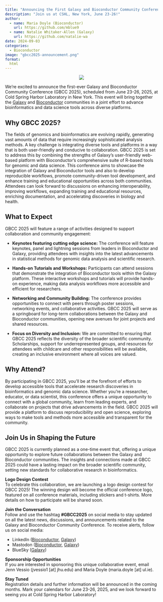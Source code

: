 ```yaml
---
title: "Announcing the First Galaxy and Bioconductor Community Conference (GBCC 2025)"
description: "Join us at CSHL, New York, June 23-26!"
author:
  - name: Maria Doyle (Bioconductor)
    url: https://github.com/mblue9
  - name: Natalie Whitaker-Allen (Galaxy)
    url: https://github.com/natalie-wa
date: 2024-09-03
categories:
  - Bioconductor
image: "gbcc2025-announcement.png"
format:
  html
---
```


::: {style="text-align: center;"}
![](gbcc2025-announcement.png)
:::

We’re excited to announce the first-ever Galaxy and Bioconductor Community Conference (GBCC 2025), scheduled from June 23-26, 2025, at Cold Spring Harbor Laboratory in New York. This event will bring together the [Galaxy]() and [Bioconductor](https://bioconductor.org/) communities in a joint effort to advance bioinformatics and data science tools across diverse platforms.


## Why GBCC 2025?

The fields of genomics and bioinformatics are evolving rapidly, generating vast amounts of data that require increasingly sophisticated analysis methods. A key challenge is integrating diverse tools and platforms in a way that is both user-friendly and conducive to collaboration. GBCC 2025 is set to address this by combining the strengths of Galaxy’s user-friendly web-based platform with Bioconductor’s comprehensive suite of R-based tools for genomic and data science.
This conference aims to showcase the integration of Galaxy and Bioconductor tools and also to develop reproducible workflows, promote community-driven tool development, and enhance training and educational opportunities across both communities. Attendees can look forward to discussions on enhancing interoperability, improving workflows, expanding training and educational resources, enriching documentation, and accelerating discoveries in biology and health.

## What to Expect

GBCC 2025 will feature a range of activities designed to support collaboration and community engagement:

- **Keynotes featuring cutting edge science:** The conference will feature keynotes, panel and lightning sessions from leaders in Bioconductor and Galaxy, providing attendees with insights into the latest advancements in statistical methods for genomic data analysis and scientific research. 

- **Hands-on Tutorials and Workshops:** Participants can attend sessions that demonstrate the integration of Bioconductor tools within the Galaxy platform. These interactive workshops and tutorials will provide hands-on experience, making data analysis workflows more accessible and efficient for researchers.

- **Networking and Community Building:** The conference provides opportunities to connect with peers through poster sessions, networking events, and collaborative activities. GBCC 2025 will serve as a springboard for long-term collaborations between the Galaxy and Bioconductor communities, opening new avenues for joint projects and shared resources.

- **Focus on Diversity and Inclusion:** We are committed to ensuring that GBCC 2025 reflects the diversity of the broader scientific community. Scholarships, support for underrepresented groups, and resources for attendees with childcare and other responsibilities will be available, creating an inclusive environment where all voices are valued.

## Why Attend?

By participating in GBCC 2025, you’ll be at the forefront of efforts to develop accessible tools that accelerate research discoveries in bioinformatics and genomic data science. Whether you’re a researcher, educator, or data scientist, this conference offers a unique opportunity to connect with a global community, learn from leading experts, and collaborate on projects that drive advancements in the field.
GBCC 2025 will provide a platform to discuss reproducibility and open science, exploring ways to make tools and methods more accessible and transparent for the community.

## Join Us in Shaping the Future

GBCC 2025 is currently planned as a one-time event that, offering a unique opportunity to explore future collaborations between the Galaxy and Bioconductor communities. The insights and connections made at GBCC 2025 could have a lasting impact on the broader scientific community, setting new standards for collaborative research in bioinformatics.

**Logo Design Contest**  
To celebrate this collaboration, we are launching a logo design contest for GBCC 2025! The winning design will become the official conference logo, featured on all conference materials, including stickers and t-shirts. More details on how to participate will be shared soon.

**Join the Conversation**  
Follow and use the hashtag **#GBCC2025** on social media to stay updated on all the latest news, discussions, and announcements related to the Galaxy and Bioconductor Community Conference. To receive alerts, follow us on social media:

- LinkedIn ([Bioconductor](https://www.linkedin.com/company/bioconductor/), [Galaxy](https://www.linkedin.com/company/galaxyproject/))
- Mastodon ([Bioconductor](https://genomic.social/@bioconductor), [Galaxy](https://mstdn.science/@galaxyproject))
- BlueSky ([Galaxy](https://bsky.app/profile/galaxyproject.bsky.social))

**Sponsorship Opportunities**  
If you are interested in sponsoring this unique collaborative event, email Jenn Vessio (jvessio1 [at] jhu.edu) and Maria Doyle (maria.doyle [at] ul.ie). 

**Stay Tuned**  
Registration details and further information will be announced in the coming months. Mark your calendars for June 23-26, 2025, and we look forward to seeing you at Cold Spring Harbor Laboratory!
